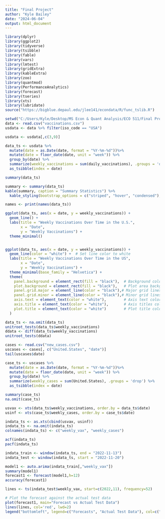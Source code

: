 ---
title: "Final Project"
author: "Kyle Bailey"
date: "2024-06-04"
output: html_document
---

```{r setup, include=FALSE}
library(dplyr)
library(ggplot2)
library(tidyverse)
library(tsibble)
library(fable)
library(vars)
library(lmtest)
library(gridExtra)
library(kableExtra)
library(zoo)
library(quantmod)
library(PerformanceAnalytics)
library(forecast)
library(tseries)
library(xts)
library(lubridate)
source("https://bigblue.depaul.edu/jlee141/econdata/R/func_tslib.R")
```

```{r}
setwd("C:/Users/Kyle/Desktop/MS Econ & Quant Analysis/ECO 511/Final Project")
data <- read.csv("vaccinations.csv")
usdata <- data %>% filter(iso_code == "USA")

usdata <- usdata[,c(3,9)]

data_ts <- usdata %>%
  mutate(date = as.Date(date, format = "%Y-%m-%d"))%>%
  mutate(date = floor_date(date, unit = "week")) %>%
  group_by(date) %>% 
  summarize(weekly_vaccinations = sum(daily_vaccinations), .groups = 'drop') %>% 
  as_tsibble(index = date)

summary(data_ts)

summary <- summary(data_ts)
kable(summary, caption = "Summary Statistics") %>%
  kable_styling(bootstrap_options = c("striped", "hover", "condensed"), full_width = F)

names <- print(names(data_ts))
```

```{r}
ggplot(data_ts, aes(x = date, y = weekly_vaccinations)) +
  geom_line() +
  labs(title = "Weekly Vaccinations Over Time in the U.S.",
       x = "Date",
       y = "Weekly Vaccinations") +
  theme_minimal()


ggplot(data_ts, aes(x = date, y = weekly_vaccinations)) +
  geom_line(color = "white") +  # Set line color to white
  labs(title = "Weekly Vaccinations Over Time in the US",
       x = "Date",
       y = "Weekly Vaccinations") +
  theme_minimal(base_family = "Helvetica") +
  theme(
    panel.background = element_rect(fill = "black"),  # Background color
    plot.background = element_rect(fill = "black"),   # Plot area background color
    panel.grid.major = element_line(color = "black"),# Major grid lines color
    panel.grid.minor = element_line(color = "black"),# Minor grid lines color
    axis.text = element_text(color = "white"),        # Axis text color
    axis.title = element_text(color = "white"),       # Axis titles color
    plot.title = element_text(color = "white")        # Plot title color
  )
```

```{r}
data_ts <- na.omit(data_ts)
unitroot_tests(data_ts$weekly_vaccinations)
ddata <- diff(data_ts$weekly_vaccinations)
unitroot_tests(ddata)

cases <- read.csv("new_cases.csv")
uscases <- cases[, c("United.States", "date")]
tail(uscases$date)

case_ts <- uscases %>%
  mutate(date = as.Date(date, format = "%Y-%m-%d"))%>%
  mutate(date = floor_date(date, unit = "week")) %>%
  group_by(date) %>% 
  summarize(weekly_cases = sum(United.States), .groups = 'drop') %>% 
  as_tsibble(index = date)

summary(case_ts)
na.omit(case_ts)

usvax <- xts(data_ts$weekly_vaccinations, order.by = data_ts$date)
usinf <- xts(case_ts$weekly_cases, order.by = case_ts$date)

indata_ts <- as.xts(cbind(usvax, usinf))
indata_ts <- na.omit(indata_ts)
colnames(indata_ts) <- c("weekly_vax", "weekly_cases")

acf(indata_ts)
pacf(indata_ts)

indata_train <- window(indata_ts, end = "2022-11-13")
indata_test <- window(indata_ts, start = "2022-11-20")

model1 <- auto.arima(indata_train[,"weekly_vax"])
summary(model1)
forecast1 <- forecast(model1,h=12)
accuracy(forecast1)

lines <- ts(indata_test$weekly_vax, start=c(2022,11), frequency=52)

# Plot the forecast against the actual test data
plot(forecast1, main="Forecast vs Actual Test Data")
lines(lines, col='red', lwd=2)
legend("bottomleft", legend=c("Forecasts", "Actual Test Data"), col=c("blue", "red"), lty=1, lwd=2, cex=0.8)
```


